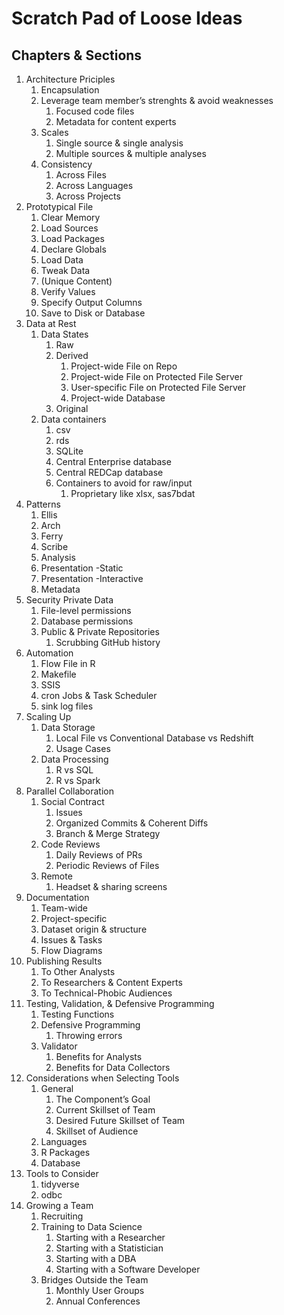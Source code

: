 # Scratch Pad of Loose Ideas


Chapters & Sections
-----------------------

1. Architecture Priciples
    1. Encapsulation
    1. Leverage team member's strenghts & avoid weaknesses
        1. Focused code files
        1. Metadata for content experts
    1. Scales
        1. Single source & single analysis
        1. Multiple sources & multiple analyses
    1. Consistency
        1. Across Files
        1. Across Languages
        1. Across Projects
1. Prototypical File
    1. Clear Memory
    1. Load Sources
    1. Load Packages
    1. Declare Globals
    1. Load Data
    1. Tweak Data
    1. (Unique Content)
    1. Verify Values
    1. Specify Output Columns
    1. Save to Disk or Database
1. Data at Rest
    1. Data States
        1. Raw
        1. Derived
            1. Project-wide File on Repo
            1. Project-wide File on Protected File Server
            1. User-specific File on Protected File Server
            1. Project-wide Database
        1. Original
    1. Data containers
        1. csv
        1. rds
        1. SQLite
        1. Central Enterprise database
        1. Central REDCap database
        1. Containers to avoid for raw/input
            1. Proprietary like xlsx, sas7bdat
1. Patterns
    1. Ellis
    1. Arch
    1. Ferry
    1. Scribe
    1. Analysis
    1. Presentation -Static
    1. Presentation -Interactive
    1. Metadata
1. Security Private Data
    1. File-level permissions
    1. Database permissions
    1. Public & Private Repositories
        1. Scrubbing GitHub history
1. Automation
    1. Flow File in R
    1. Makefile
    1. SSIS
    1. cron Jobs & Task Scheduler
    1. sink log files
1. Scaling Up
    1. Data Storage
        1. Local File vs Conventional Database vs Redshift
        1. Usage Cases
    1. Data Processing
        1. R vs SQL
        1. R vs Spark
1. Parallel Collaboration
    1. Social Contract
        1. Issues
        1. Organized Commits & Coherent Diffs
        1. Branch & Merge Strategy
    1. Code Reviews
        1. Daily Reviews of PRs
        1. Periodic Reviews of Files
    1. Remote
        1. Headset & sharing screens
1. Documentation
    1. Team-wide
    1. Project-specific
    1. Dataset origin & structure
    1. Issues & Tasks
    1. Flow Diagrams
1. Publishing Results
    1. To Other Analysts
    1. To Researchers & Content Experts
    1. To Technical-Phobic Audiences
1. Testing, Validation, & Defensive Programming
    1. Testing Functions
    1. Defensive Programming
        1. Throwing errors
    1. Validator
        1. Benefits for Analysts
        1. Benefits for Data Collectors
1. Considerations when Selecting Tools
    1. General
        1. The Component's Goal
        1. Current Skillset of Team
        1. Desired Future Skillset of Team
        1. Skillset of Audience
    1. Languages
    1. R Packages
    1. Database
1. Tools to Consider
    1. tidyverse
    1. odbc
1. Growing a Team
    1. Recruiting
    1. Training to Data Science
        1. Starting with a Researcher
        1. Starting with a Statistician
        1. Starting with a DBA
        1. Starting with a Software Developer
    1. Bridges Outside the Team
        1. Monthly User Groups
        1. Annual Conferences
